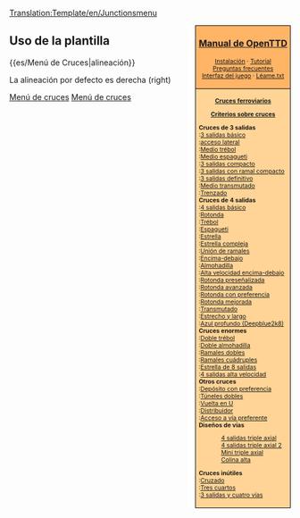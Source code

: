<noinclude>[[Translation:Template/en/Junctionsmenu]]</noinclude>
<div style="float:right; padding-left:12px; background:#ffffff;">
<div style="border:1px solid #000000; background:#ffb466; padding:5px; -moz-border-radius-topleft:5px; -moz-border-radius-topright:5px; font-size: 12pt;">
<center><strong><font size="3">[[Main/es/OpenTTD|Manual de OpenTTD]]</font></strong></center>
<div style="font-size: 8pt; text-align: center;">
[[Main/es/Instalación|Instalación]] &middot; 
[[Main/es/Tutorial|Tutorial]]<br />
[[Main/es/Preguntas frecuentes|Preguntas frecuentes]]<br /> 
[[Main/es/Interfaz del juego|Interfaz del juego]] &middot; 
[[Main/es/Léame.txt|Léame.txt]]
</div>
</div>
<div style="border:1px solid black; border-top-width: 0px; background:#ffd496; padding:5px; -moz-border-radius-bottomleft:5px; -moz-border-radius-bottomright:8px; font-size: 8pt;">

<center>'''[[Main/es/Cruces|Cruces ferroviarios]]'''</center>
<center>'''[[Main/es/Criterios sobre cruces|Criterios sobre cruces]]'''</center>

'''Cruces de 3 salidas'''<br>
:[[Main/es/Cruce de 3 salidas básico|3 salidas básico]]<br>
:[[Main/es/Cruce con acceso lateral|acceso lateral]]<br>
:[[Main/es/Cruce de medio trébol|Medio trébol]]<br>
:[[Main/es/Cruce de medio espagueti|Medio espagueti]]<br>
:[[Main/es/Cruce de 3 salidas compacto|3 salidas compacto]]<br>
:[[Main/es/Cruce de 3 salidas con ramal compacto|3 salidas con ramal compacto]]<br>
:[[Main/es/Cruce de 3 salidas definitivo|3 salidas definitivo]]<br>
:[[Main/es/Cruce medio transmutado|Medio transmutado]]<br>
:[[Main/es/Cruce trenzado|Trenzado]]<br>

'''Cruces de 4 salidas'''<br>
:[[Main/es/Cruce de 4 salidas básico|4 salidas básico]]<br>
:[[Main/es/Rotonda|Rotonda]]<br>
:[[Main/es/Cruce de trébol|Trébol]]<br>
:[[Main/es/Cruce de espagueti|Espagueti]]<br>
:[[Main/es/Cruce de estrella|Estrella]]<br>
:[[Main/es/Cruce de estrella complejo|Estrella compleja]]<br>
:[[Main/es/Cruce unión de ramales|Unión de ramales]]<br>
:[[Main/es/Cruce encima-debajo|Encima-debajo]]<br>
:[[Main/es/Cruce en almohadilla|Almohadilla]]<br>
:[[Main/es/Cruce de 4 salidas de alta velocidad encima-debajo|Alta velocidad encima-debajo]]<br>
:[[Main/es/Rotonda con señales previas|Rotonda preseñalizada]]<br>
:[[Main/es/Rotonda avanzada|Rotonda avanzada]]<br>
:[[Main/es/Rotonda con preferencia|Rotonda con preferencia]]<br>
:[[Main/es/Rotonda mejorada|Rotonda mejorada]]<br>
:[[Main/es/Cruce transmutado|Transmutado]]<br>
:[[Main/es/Cruce estrecho y largo|Estrecho y largo]]<br>
:[[Main/es/Cruce de 4 salidas de Deepblue2k8|Azul profundo (Deepblue2k8)]]<br>

'''Cruces enormes'''<br>
:[[Main/es/Cruce de doble trébol|Doble trébol]]<br>
:[[Main/es/Cruce de doble almohadilla|Doble almohadilla]]<br>
:[[Main/es/Cruce con ramales dobles|Ramales dobles]]<br>
:[[Main/es/Cruce con ramales cuádruples|Ramales cuádruples]]<br>
:[[Main/es/Cruce de estrella de 8 salidas|Estrella de 8 salidas]]<br>
:[[Main/es/Cruce de 4 salidas de alta velocidad|4 salidas alta velocidad]]<br>

'''Otros cruces'''<br>
:[[Main/en/Construir depósitos de trenes/Es#Configuraciones avanzadas|Depósito con preferencia]]<br>
:[[Main/es/Túneles dobles|Túneles dobles]]<br>
:[[Main/es/Cambio de sentido en U|Vuelta en U]]<br>
:[[Main/es/Distribuidor con esperas|Distribuidor]]<br>
:[[Main/es/Acceso a vía con preferencia|Acceso a vía preferente]]<br>

'''Diseños de vías'''
:[[Main/es/Cruce de 4 salidas triple axial|4 salidas triple axial]]<br>
:[[Main/es/Cruce de 4 salidas triple axial 2|4 salidas triple axial 2]]<br>
:[[Main/es/Cruce mini triple axial|Mini triple axial]]<br>
:[[Main/es/Cruce en colina alta|Colina alta]]<br>

'''Cruces inútiles'''<br>
:[[Main/es/Cruce cruzado|Cruzado]]<br>
:[[Main/es/Cruce en tres cuartos|Tres cuartos]]<br>
:[[Main/es/Cruce de 3 salidas para 4 vías definitivo|3 salidas y cuatro vías]]<br>

</div>
</div>
<noinclude>


==Uso de la plantilla==
<nowiki>{{es/Menú de Cruces|alineación}}</nowiki>

La alineación por defecto es derecha (right)
[[Category:es/Plantillas|Menú de cruces]][[Category:es/Navegación|Menú de cruces]]
</noinclude>